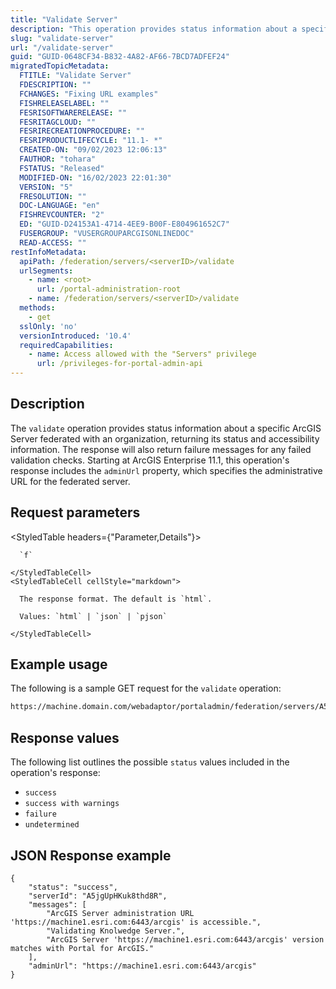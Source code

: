 ```yaml
---
title: "Validate Server"
description: "This operation provides status information about a specific ArcGIS Server federated with Portal for ArcGIS."
slug: "validate-server"
url: "/validate-server"
guid: "GUID-0648CF34-B832-4A82-AF66-7BCD7ADFEF24"
migratedTopicMetadata:
  FTITLE: "Validate Server"
  FDESCRIPTION: ""
  FCHANGES: "Fixing URL examples"
  FISHRELEASELABEL: ""
  FESRISOFTWARERELEASE: ""
  FESRITAGCLOUD: ""
  FESRIRECREATIONPROCEDURE: ""
  FESRIPRODUCTLIFECYCLE: "11.1- *"
  CREATED-ON: "09/02/2023 12:06:13"
  FAUTHOR: "tohara"
  FSTATUS: "Released"
  MODIFIED-ON: "16/02/2023 22:01:30"
  VERSION: "5"
  FRESOLUTION: ""
  DOC-LANGUAGE: "en"
  FISHREVCOUNTER: "2"
  ED: "GUID-D24153A1-4714-4EE9-B00F-E804961652C7"
  FUSERGROUP: "VUSERGROUPARCGISONLINEDOC"
  READ-ACCESS: ""
restInfoMetadata:
  apiPath: /federation/servers/<serverID>/validate
  urlSegments:
    - name: <root>
      url: /portal-administration-root
    - name: /federation/servers/<serverID>/validate
  methods:
    - get
  sslOnly: 'no'
  versionIntroduced: '10.4'
  requiredCapabilities:
    - name: Access allowed with the "Servers" privilege
      url: /privileges-for-portal-admin-api
---
```


## Description

The `validate` operation provides status information about a specific ArcGIS Server federated with an organization, returning its status and accessibility information. The response will also return failure messages for any failed validation checks. Starting at ArcGIS Enterprise 11.1, this operation's response includes the `adminUrl`  property, which specifies the administrative URL for the federated server.

##  Request parameters

<StyledTable headers={"Parameter,Details"}>
  <StyledTableRow>
    <StyledTableCell cellStyle="markdown">

      `f` 

    </StyledTableCell>
    <StyledTableCell cellStyle="markdown">

      The response format. The default is `html`.

      Values: `html` | `json` | `pjson`

    </StyledTableCell>
  </StyledTableRow>
</StyledTable>


## Example usage

The following is a sample GET request for the `validate` operation:

```markdown
https://machine.domain.com/webadaptor/portaladmin/federation/servers/A5jgUpHKuk8thd8R/validate?f=pjson
```

## Response values

The following list outlines the possible `status` values included in the operation's response:

- `success` 
- `success with warnings`
- `failure` 
- `undetermined` 

## JSON Response example

```other
{
    "status": "success",
    "serverId": "A5jgUpHKuk8thd8R",
    "messages": [
        "ArcGIS Server administration URL 'https://machine1.esri.com:6443/arcgis' is accessible.",
        "Validating Knolwedge Server.",
        "ArcGIS Server 'https://machine1.esri.com:6443/arcgis' version matches with Portal for ArcGIS."
    ],
    "adminUrl": "https://machine1.esri.com:6443/arcgis"
}
```